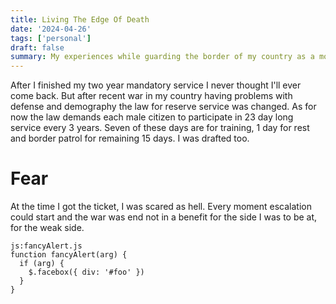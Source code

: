```yaml
---
title: Living The Edge Of Death
date: '2024-04-26'
tags: ['personal']
draft: false
summary: My experiences while guarding the border of my country as a mobilised active reservist
---
```


After I finished my two year mandatory service I never thought I'll ever come back.
But after recent war in my country having problems with defense and demography
the law for reserve service was changed. As for now the law demands 
each male citizen to participate in 23 day long service every 3 years. Seven of these days are 
for training, 1 day for rest and border patrol for remaining 15 days. I was drafted too.


# Fear

At the time I got the ticket, I was scared as hell. Every moment escalation could
start and the war was end not in a benefit for the side I was to be at, for the weak side. 

```
js:fancyAlert.js
function fancyAlert(arg) {
  if (arg) {
    $.facebox({ div: '#foo' })
  }
}
```



